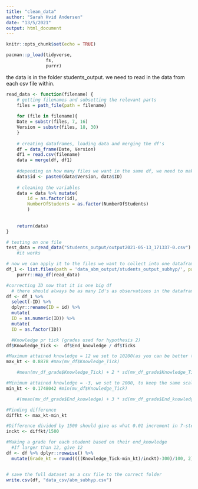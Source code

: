 ```yaml
---
title: "clean_data"
author: "Sarah Hvid Andersen"
date: "13/5/2021"
output: html_document
---
```


```r
knitr::opts_chunk$set(echo = TRUE)
```

```r
pacman::p_load(tidyverse, 
               fs, 
               purrr)

```


the data is in the folder students_output. we need to read in the data from each csv file within. 

```r

read_data <- function(filename) {
    # getting filenames and subsetting the relevant parts
    files = path_file(path = filename) 
    
    for (file in filename){
    Date = substr(files, 7, 16)
    Version = substr(files, 18, 30)
    }
    
    # creating dataframes, loading data and merging the df's
    df = data_frame(Date, Version)
    df1 = read.csv(filename)
    data = merge(df, df1)
    
    #depending on how many files we want in the same df, we need to make the ID's unique
    data$id <- paste0(data$Version, data$ID)
    
    # cleaning the variables
    data = data %>% mutate(
        id = as.factor(id),
        NumberOfStudents = as.factor(NumberOfStudents)
        )
    
    
    return(data)
}

# testing on one file
test_data = read_data("Students_output/output2021-05-13_171337-0.csv")
    #it works

# now we can apply it to the files we want to collect into one datafram
df_1 <- list.files(path = 'data_abm_output/students_output_subhyp/', pattern = '.csv', all.files = T, full.names = T) %>% 
    purrr::map_df(read_data)

#correcting ID now that it is one big df
  # there should always be as many Id's as observations in the dataframe
df <- df_1 %>%
  select(-ID) %>% 
  dplyr::rename(ID = id) %>% 
  mutate(
  ID = as.numeric(ID)) %>% 
  mutate(
  ID = as.factor(ID))

  #Knowledge pr tick (grades used for hypothesis 2)
df$Knowledge_Tick <-  df$End_knowledge / df$Ticks

#Maximum attained knowledge = 12 we set to 10200(as you can be better than 12, but you cant be worse than -3) It is also more than 2 sd away from the mean (can be argumented to be outliers)
max_kt <- 0.8878 #max(mv_df$Knowledge_Tick)

    #mean(mv_df_grade$Knowledge_Tick) + 2 * sd(mv_df_grade$Knowledge_Tick)

#Minimum attained knowledge = -3, we set to 2000, to keep the same scale in all (more than 3sd away - the minimum amount of knowledge)
min_kt <- 0.1748042 #min(mv_df$Knowledge_Tick)

    #(mean(mv_df_grade$End_knowledge) + 3 * sd(mv_df_grade$End_knowledge)) - 1322.5

#Finding difference
diffkt <- max_kt-min_kt

#Difference divided by 1500 should give us what 0.01 increment in 7-step grade should be
inckt <- diffkt/1500

#Making a grade for each student based on their end_knowledge 
  #If larger than 12, give 12
df <- df %>% dplyr::rowwise() %>% 
  mutate(Grade_kt = round((((Knowledge_Tick-min_kt)/inckt)-300)/100, 2)) %>% mutate(Grade_kt = ifelse(Grade_kt > 12, 12, Grade_kt)) %>% mutate(Grade_kt = ifelse(Grade_kt < -3, -3, Grade_kt))


# save the full dataset as a csv file to the correct folder
write.csv(df, "data_csv/abm_subhyp.csv")


```

